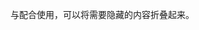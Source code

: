 {{template shortcut|ConvertF|Hidef|ConverF|DelF|HintF|DummyHideF}}<noinclude>{{template doc page viewed directly}}</noinclude>
<!-- 在本行下編輯模板說明 -->
{{tl|HideH}}与{{tl|HideF}}配合使用，可以将需要隐藏的内容折叠起来。
{{T:HideH/doc}}
<includeonly>
<!-- 本行下加入模板的分類 -->
[[Category:摺疊模板|{{PAGENAME}}]]
<!-- 本行下加入模板的跨語言鏈接 -->

</includeonly>